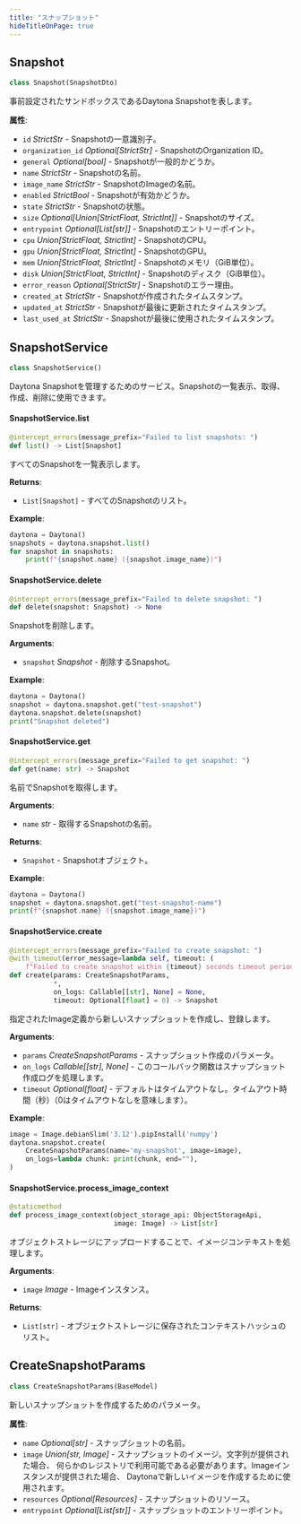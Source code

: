 ```yaml
---
title: "スナップショット"
hideTitleOnPage: true
---
```


## Snapshot

```python
class Snapshot(SnapshotDto)
```

事前設定されたサンドボックスであるDaytona Snapshotを表します。

**属性**:

- `id` _StrictStr_ - Snapshotの一意識別子。
- `organization_id` _Optional[StrictStr]_ - SnapshotのOrganization ID。
- `general` _Optional[bool]_ - Snapshotが一般的かどうか。
- `name` _StrictStr_ - Snapshotの名前。
- `image_name` _StrictStr_ - SnapshotのImageの名前。
- `enabled` _StrictBool_ - Snapshotが有効かどうか。
- `state` _StrictStr_ - Snapshotの状態。
- `size` _Optional[Union[StrictFloat, StrictInt]]_ - Snapshotのサイズ。
- `entrypoint` _Optional[List[str]]_ - Snapshotのエントリーポイント。
- `cpu` _Union[StrictFloat, StrictInt]_ - SnapshotのCPU。
- `gpu` _Union[StrictFloat, StrictInt]_ - SnapshotのGPU。
- `mem` _Union[StrictFloat, StrictInt]_ - Snapshotのメモリ（GiB単位）。
- `disk` _Union[StrictFloat, StrictInt]_ - Snapshotのディスク（GiB単位）。
- `error_reason` _Optional[StrictStr]_ - Snapshotのエラー理由。
- `created_at` _StrictStr_ - Snapshotが作成されたタイムスタンプ。
- `updated_at` _StrictStr_ - Snapshotが最後に更新されたタイムスタンプ。
- `last_used_at` _StrictStr_ - Snapshotが最後に使用されたタイムスタンプ。


## SnapshotService

```python
class SnapshotService()
```

Daytona Snapshotを管理するためのサービス。Snapshotの一覧表示、取得、作成、削除に使用できます。

#### SnapshotService.list

```python
@intercept_errors(message_prefix="Failed to list snapshots: ")
def list() -> List[Snapshot]
```

すべてのSnapshotを一覧表示します。

**Returns**:

- `List[Snapshot]` - すべてのSnapshotのリスト。
  

**Example**:

```python
daytona = Daytona()
snapshots = daytona.snapshot.list()
for snapshot in snapshots:
    print(f"{snapshot.name} ({snapshot.image_name})")
```

#### SnapshotService.delete

```python
@intercept_errors(message_prefix="Failed to delete snapshot: ")
def delete(snapshot: Snapshot) -> None
```

Snapshotを削除します。

**Arguments**:

- `snapshot` _Snapshot_ - 削除するSnapshot。
  

**Example**:

```python
daytona = Daytona()
snapshot = daytona.snapshot.get("test-snapshot")
daytona.snapshot.delete(snapshot)
print("Snapshot deleted")
```

#### SnapshotService.get

```python
@intercept_errors(message_prefix="Failed to get snapshot: ")
def get(name: str) -> Snapshot
```

名前でSnapshotを取得します。

**Arguments**:

- `name` _str_ - 取得するSnapshotの名前。
  

**Returns**:

- `Snapshot` - Snapshotオブジェクト。
  

**Example**:

```python
daytona = Daytona()
snapshot = daytona.snapshot.get("test-snapshot-name")
print(f"{snapshot.name} ({snapshot.image_name})")
```

#### SnapshotService.create

```python
@intercept_errors(message_prefix="Failed to create snapshot: ")
@with_timeout(error_message=lambda self, timeout: (
    f"Failed to create snapshot within {timeout} seconds timeout period."))
def create(params: CreateSnapshotParams,
           *,
           on_logs: Callable[[str], None] = None,
           timeout: Optional[float] = 0) -> Snapshot
```

指定されたImage定義から新しいスナップショットを作成し、登録します。

**Arguments**:

- `params` _CreateSnapshotParams_ - スナップショット作成のパラメータ。
- `on_logs` _Callable[[str], None]_ - このコールバック関数はスナップショット作成ログを処理します。
- `timeout` _Optional[float]_ - デフォルトはタイムアウトなし。タイムアウト時間（秒）（0はタイムアウトなしを意味します）。

**Example**:

```python
image = Image.debianSlim('3.12').pipInstall('numpy')
daytona.snapshot.create(
    CreateSnapshotParams(name='my-snapshot', image=image),
    on_logs=lambda chunk: print(chunk, end=""),
)
```

#### SnapshotService.process\_image\_context

```python
@staticmethod
def process_image_context(object_storage_api: ObjectStorageApi,
                          image: Image) -> List[str]
```

オブジェクトストレージにアップロードすることで、イメージコンテキストを処理します。

**Arguments**:

- `image` _Image_ - Imageインスタンス。

**Returns**:

- `List[str]` - オブジェクトストレージに保存されたコンテキストハッシュのリスト。

## CreateSnapshotParams

```python
class CreateSnapshotParams(BaseModel)
```

新しいスナップショットを作成するためのパラメータ。

**属性**:

- `name` _Optional[str]_ - スナップショットの名前。
- `image` _Union[str, Image]_ - スナップショットのイメージ。文字列が提供された場合、
  何らかのレジストリで利用可能である必要があります。Imageインスタンスが提供された場合、
  Daytonaで新しいイメージを作成するために使用されます。
- `resources` _Optional[Resources]_ - スナップショットのリソース。
- `entrypoint` _Optional[List[str]]_ - スナップショットのエントリーポイント。

